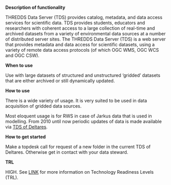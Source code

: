 **Description of functionality**

THREDDS Data Server (TDS) provides catalog, metadata, and data access services for scientific data. TDS provides students, educators and researchers with coherent access to a large collection of real-time and archived datasets from a variety of environmental data sources at a number of distributed server sites. The THREDDS Data Server (TDS) is a web server that provides metadata and data access for scientific datasets, using a variety of remote data access protocols (of which OGC WMS, OGC WCS and OGC CSW).

**When to use**

Use with large datasets of structured and unstructured ‘gridded’ datasets that are either archived or still dynamically updated.

**How to use**

There is a wide variety of usage. It is very suited to be used in data acquisition of gridded data sources.

Most eloquent usage is for RWS in case of Jarkus data that is used in modelling. From 2010 until now periodic updates of data is made available via [TDS of Deltares](https://opendap.deltares.nl/thredds/catalog/opendap/rijkswaterstaat/jarkus/grids/catalog.html).

**How to get started**

Make a topdesk call for request of a new folder in the current TDS of Deltares. Otherwise get in contact with your data steward.

**TRL**

HIGH. See [LINK](/storage-finder/trl) for more information on Technology Readiness Levels (TRL).
